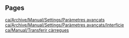 
== Pages ==
[[ca/Archive/Manual/Settings/Paràmetres avançats]]
[[ca/Archive/Manual/Settings/Paràmetres avançats/Interfície]]
[[ca/Manual/Transferir càrregues]]
